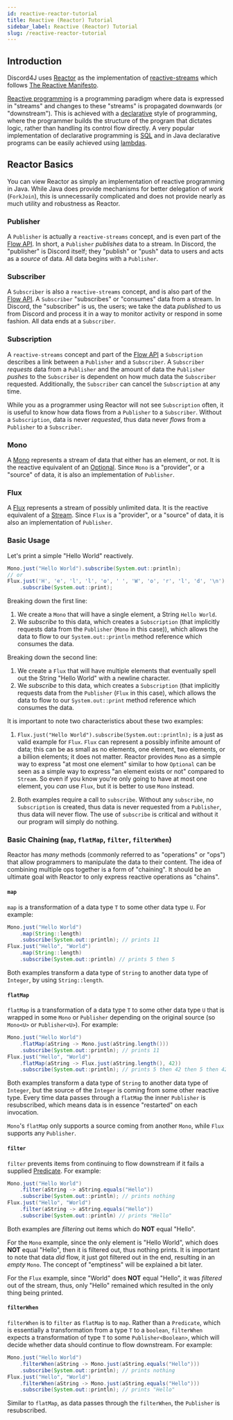 ```yaml
---
id: reactive-reactor-tutorial
title: Reactive (Reactor) Tutorial
sidebar_label: Reactive (Reactor) Tutorial
slug: /reactive-reactor-tutorial
---
```


## Introduction

Discord4J uses [Reactor](https://projectreactor.io/) as the implementation of [reactive-streams](http://www.reactive-streams.org/) which follows [The Reactive Manifesto](https://www.reactivemanifesto.org/).

[Reactive programming](https://en.wikipedia.org/wiki/Reactive_programming) is a programming paradigm where data is expressed in "streams" and changes to these "streams" is propagated downwards (or "downstream"). This is achieved with a [declarative](https://en.wikipedia.org/wiki/Declarative_programming) style of programming, where the programmer builds the structure of the program that dictates logic, rather than handling its control flow directly. A very popular implementation of declarative programming is [SQL](https://en.wikipedia.org/wiki/SQL) and in Java declarative programs can be easily achieved using [lambdas](/lambda-tutorial).

## Reactor Basics

You can view Reactor as simply an implementation of reactive programming in Java. While Java does provide mechanisms for better delegation of _work_ (`ForkJoin`), this is unnecessarily complicated and does not provide nearly as much utility and robustness as Reactor.

### Publisher

A `Publisher` is actually a `reactive-streams` concept, and is even part of the [Flow API](https://docs.oracle.com/javase/9/docs/api/java/util/concurrent/Flow.Publisher.html). In short, a `Publisher` _publishes_ data to a stream. In Discord, the "publisher" is Discord itself; they "publish" or "push" data to users and acts as a _source_ of data. All data begins with a `Publisher`.

### Subscriber

A `Subscriber` is also a `reactive-streams` concept, and is also part of the [Flow API](https://docs.oracle.com/javase/9/docs/api/java/util/concurrent/Flow.Subscriber.html). A `Subscriber` "subscribes" or "consumes" data from a stream. In Discord, the "subscriber" is us, the users; we take the data _published_ to us from Discord and process it in a way to monitor activity or respond in some fashion. All data ends at a `Subscriber`.

### Subscription

A `reactive-streams` concept and part of the [Flow API](https://docs.oracle.com/javase/9/docs/api/java/util/concurrent/Flow.Subscription.html) a `Subscription` describes a link between a `Publisher` and a `Subscriber`. A `Subscriber` _requests_ data from a `Publisher` and the amount of data the `Publisher` _pushes_ to the `Subscriber` is dependent on how much data the `Subscriber` requested. Additionally, the `Subscriber` can cancel the `Subscription` at any time.

While you as a programmer using Reactor will not see `Subscription` often, it is useful to know how data flows from a `Publisher` to a `Subscriber`. Without a `Subscription`, data is never _requested_, thus data never _flows_ from a `Publisher` to a `Subscriber`.

### Mono

A [Mono](https://projectreactor.io/docs/core/release/api/reactor/core/publisher/Mono.html) represents a stream of data that either has an element, or not. It is the reactive equivalent of an [Optional](https://docs.oracle.com/javase/8/docs/api/java/util/Optional.html). Since `Mono` is a "provider", or a "source" of data, it is also an implementation of `Publisher`.

### Flux

A [Flux](https://projectreactor.io/docs/core/release/api/reactor/core/publisher/Flux.html) represents a stream of possibly unlimited data. It is the reactive equivalent of a [Stream](https://docs.oracle.com/javase/8/docs/api/java/util/stream/Stream.html). Since `Flux` is a "provider", or a "source" of data, it is also an implementation of `Publisher`.

### Basic Usage

Let's print a simple "Hello World" reactively.

```java
Mono.just("Hello World").subscribe(System.out::println);
// or
Flux.just('H', 'e', 'l', 'l', 'o', ' ', 'W', 'o', 'r', 'l', 'd', '\n')
    .subscribe(System.out::print);
```

Breaking down the first line:

1. We create a `Mono` that will have a single element, a String `Hello World`.
2. We _subscribe_ to this data, which creates a `Subscription` (that implicitly requests data from the `Publisher` (`Mono` in this case)), which allows the data to flow to our `System.out::println` method reference which consumes the data.

Breaking down the second line:

1. We create a `Flux` that will have multiple elements that eventually spell out the String "Hello World" with a newline character.
2. We _subscribe_ to this data, which creates a `Subscription` (that implicitly requests data from the `Publisher` (`Flux` in this case), which allows the data to flow to our `System.out::print` method reference which consumes the data.

It is important to note two characteristics about these two examples:

1. `Flux.just("Hello World").subscribe(System.out::println);` is a just as valid example for `Flux`. `Flux` can represent a possibly infinite amount of data; this can be as small as no elements, one element, two elements, or a billion elements; it does not matter. Reactor provides `Mono` as a simple way to express "at most one element" similar to how `Optional` can be seen as a simple way to express "an element exists or not" compared to `Stream`. So even if you know you're only going to have at most one element, you _can_ use `Flux`, but it is better to use `Mono` instead.

2. Both examples require a call to `subscribe`. Without any `subscribe`, no `Subscription` is created, thus data is never requested from a `Publisher`, thus data will never flow. The use of `subscribe` is critical and without it our program will simply do nothing.

### Basic Chaining (`map`, `flatMap`, `filter`, `filterWhen`)

Reactor has _many_ methods (commonly referred to as "operations" or "ops") that allow programmers to manipulate the data to their content. The idea of combining multiple ops together is a form of "chaining". It should be an ultimate goal with Reactor to only express reactive operations as "chains".

#### `map`

`map` is a transformation of a data type `T` to some other data type `U`. For example:

```java
Mono.just("Hello World")
    .map(String::length)
    .subscribe(System.out::println); // prints 11
Flux.just("Hello", "World")
    .map(String::length)
    .subscribe(System.out::println) // prints 5 then 5
```

Both examples transform a data type of `String` to another data type of `Integer`, by using `String::length`.

#### `flatMap`

`flatMap` is a transformation of a data type `T` to some other data type `U` that is wrapped in some `Mono` or `Publisher` depending on the original source (so `Mono<U>` or `Publisher<U>`). For example:

```java
Mono.just("Hello World")
    .flatMap(aString -> Mono.just(aString.length()))
    .subscribe(System.out::println); // prints 11
Flux.just("Hello", "World")
    .flatMap(aString -> Flux.just(aString.length(), 42))
    .subscribe(System.out::println); // prints 5 then 42 then 5 then 42
```

Both examples transform a data type of `String` to another data type of `Integer`, but the source of the `Integer` is coming from some other reactive type. Every time data passes through a `flatMap` the inner `Publisher` is resubscribed, which means data is in essence "restarted" on each invocation.

`Mono`'s `flatMap` only supports a source coming from another `Mono`, while `Flux` supports any `Publisher`.

#### `filter`

`filter` prevents items from continuing to flow downstream if it fails a supplied [Predicate](https://docs.oracle.com/javase/8/docs/api/java/util/function/Predicate.html). For example:

```java
Mono.just("Hello World")
    .filter(aString -> aString.equals("Hello"))
    .subscribe(System.out::println); // prints nothing
Flux.just("Hello", "World")
    .filter(aString -> aString.equals("Hello"))
    .subscribe(System.out::println) // prints "Hello"
```

Both examples are _filtering_ out items which do **NOT** equal "Hello".

For the `Mono` example, since the only element is "Hello World", which does **NOT** equal "Hello", then it is filtered out, thus nothing prints. It is important to note that data _did_ flow, it just got filtered out in the end, resulting in an _empty_ `Mono`. The concept of "emptiness" will be explained a bit later.

For the `Flux` example, since "World" does **NOT** equal "Hello", it was _filtered_ out of the stream, thus, only "Hello" remained which resulted in the only thing being printed.

#### `filterWhen`

`filterWhen` is to `filter` as `flatMap` is to `map`. Rather than a `Predicate`, which is essentially a transformation from a type `T` to a `boolean`, `filterWhen` expects a transformation of type `T` to some `Publisher<Boolean>`, which will decide whether data should continue to flow downstream. For example:

```java
Mono.just("Hello World")
    .filterWhen(aString -> Mono.just(aString.equals("Hello")))
    .subscribe(System.out::println); // prints nothing
Flux.just("Hello", "World")
    .filterWhen(aString -> Mono.just(aString.equals("Hello")))
    .subscribe(System.out::println); // prints "Hello"
```

Similar to `flatMap`, as data passes through the `filterWhen`, the `Publisher` is resubscribed.
